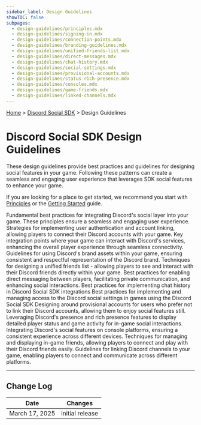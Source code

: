 ```yaml
---
sidebar_label: Design Guidelines
showTOC: false
subpages:
  - design-guidelines/principles.mdx
  - design-guidelines/signing-in.mdx
  - design-guidelines/connection-points.mdx
  - design-guidelines/branding-guidelines.mdx
  - design-guidelines/unified-friends-list.mdx
  - design-guidelines/direct-messages.mdx
  - design-guidelines/chat-history.mdx
  - design-guidelines/social-settings.mdx
  - design-guidelines/provisional-accounts.mdx
  - design-guidelines/status-rich-presence.mdx
  - design-guidelines/consoles.mdx
  - design-guidelines/game-friends.mdx
  - design-guidelines/linked-channels.mdx
---
```


[Home](/docs/intro) > [Discord Social SDK](/docs/discord-social-sdk/overview) > Design Guidelines

# Discord Social SDK Design Guidelines

These design guidelines provide best practices and guidelines for designing social features in your game. Following these patterns can create a seamless and engaging user experience that leverages SDK social features to enhance your game. 

If you are looking for a place to get started, we recommend you start with [Principles](/docs/discord-social-sdk/design-guidelines/principles) or the [Getting Started](/docs/discord-social-sdk/getting-started) guide.

<Container>
  <Card title="Principles" link="/docs/discord-social-sdk/design-guidelines/principles" icon="CrownIcon">
    Fundamental best practices for integrating Discord's social layer into your game. These principles ensure a seamless and engaging user experience.
  </Card>
  <Card title="Signing In" link="/docs/discord-social-sdk/design-guidelines/signing-in" icon="UserPlusIcon">
    Strategies for implementing user authentication and account linking, allowing players to connect their Discord accounts with your game.
  </Card>
  <Card title="Connection Points" link="/docs/discord-social-sdk/design-guidelines/connection-points" icon="DpadIcon">
    Key integration points where your game can interact with Discord's services, enhancing the overall player experience through seamless connectivity.
  </Card>
  <Card title="Branding Guidelines" link="/docs/discord-social-sdk/design-guidelines/branding-guidelines" icon="ClydeIcon">
    Guidelines for using Discord's brand assets within your game, ensuring consistent and respectful representation of the Discord brand.
  </Card>
  <Card title="Unified Friends List" link="/docs/discord-social-sdk/design-guidelines/unified-friends-list" icon="ContactsIcon">
    Techniques for designing a unified friends list - allowing players to see and interact with their Discord friends directly within your game.
  </Card>
  <Card title="Direct Messages" link="/docs/discord-social-sdk/design-guidelines/direct-messages" icon="ChatIcon">
    Best practices for enabling direct messaging between players, facilitating private communication, and enhancing social interactions.
  </Card>
  <Card title="Chat History" link="/docs/discord-social-sdk/design-guidelines/chat-history" icon="ChatIcon">
    Best practices for implementing chat history in Discord Social SDK integrations
  </Card>
  <Card title="Social Settings" link="/docs/discord-social-sdk/design-guidelines/social-settings" icon="ChatIcon">
    Best practices for implementing and managing access to the Discord social settings in games using the Discord Social SDK
  </Card>
  <Card title="Provisional Accounts" link="/docs/discord-social-sdk/design-guidelines/provisional-accounts" icon="UserIcon">
    Designing around provisional accounts for users who prefer not to link their Discord accounts, allowing them to enjoy social features still.
  </Card>
  <Card title="Status & Rich Presence" link="/docs/discord-social-sdk/design-guidelines/status-rich-presence" icon="UserStatusIcon">
    Leveraging Discord's presence and rich presence features to display detailed player status and game activity for in-game social interactions.
  </Card>
  <Card title="Consoles" link="/docs/discord-social-sdk/design-guidelines/consoles" icon="GameControllerIcon">
    Integrating Discord's social features on console platforms, ensuring a consistent experience across different devices.
  </Card>
  <Card title="Game Friends" link="/docs/discord-social-sdk/design-guidelines/game-friends" icon="GroupIcon">
    Techniques for managing and displaying in-game friends, allowing players to connect and play with their Discord friends easily.
  </Card>
  <Card title="Linked Channels" link="/docs/discord-social-sdk/design-guidelines/linked-channels" icon="TextControllerIcon">
    Guidelines for linking Discord channels to your game, enabling players to connect and communicate across different platforms.
  </Card>
</Container>

---

## Change Log

| Date           | Changes         |
|----------------|-----------------|
| March 17, 2025 | initial release |

